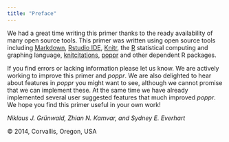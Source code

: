 ```yaml
---
title: "Preface"
---
```


We had a great time writing this primer thanks to the ready availability of many open source tools. This primer was written using open source tools including [Markdown](http://daringfireball.net/projects/markdown/), [Rstudio IDE](http://www.rstudio.com/ide/), [Knitr](http://yihui.name/knitr/), the [R](http://www.r-project.org) statistical computing and graphing language, [knitcitations](https://github.com/cboettig/knitcitations), [poppr](http://cran.r-project.org/web/packages/poppr/index.html) and other dependent R packages.

If you find errors or lacking information please let us know. We are actively working to improve this primer and *poppr*. We are also delighted to hear about features in *poppr* you might want to see, although we cannot promise that we can implement these. At the same time we have already implemented several user suggested features that much improved *poppr*. We hope you find this primer useful in your own work!

*Niklaus J. Gr&uuml;nwald, Zhian N. Kamvar, and Sydney E. Everhart*

&copy; 2014, Corvallis, Oregon, USA